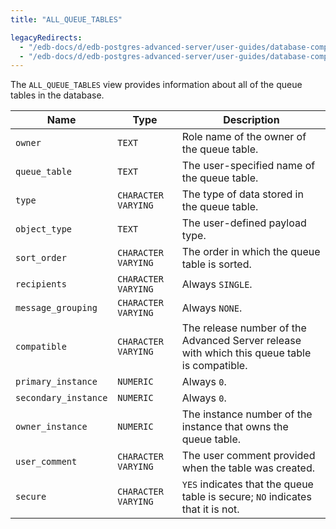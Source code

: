 ```yaml
---
title: "ALL_QUEUE_TABLES"

legacyRedirects:
  - "/edb-docs/d/edb-postgres-advanced-server/user-guides/database-compatibility-for-oracle-developers-catalog-views-guide/13/all_queue_tables.html"
  - "/edb-docs/d/edb-postgres-advanced-server/user-guides/database-compatibility-for-oracle-developers-catalog-views-guide/latest/all_queue_tables.html"
---
```


<div id="all_queue_tables" class="registered_link"></div>

The `ALL_QUEUE_TABLES` view provides information about all of the queue tables in the database.

| Name                 | Type                | Description                                                                                  |
| -------------------- | ------------------- | -------------------------------------------------------------------------------------------- |
| `owner`              | `TEXT`              | Role name of the owner of the queue table.                                                   |
| `queue_table`        | `TEXT`              | The user-specified name of the queue table.                                                  |
| `type`               | `CHARACTER VARYING` | The type of data stored in the queue table.                                                  |
| `object_type`        | `TEXT`              | The user-defined payload type.                                                               |
| `sort_order`         | `CHARACTER VARYING` | The order in which the queue table is sorted.                                                |
| `recipients`         | `CHARACTER VARYING` | Always `SINGLE`.                                                                             |
| `message_grouping`   | `CHARACTER VARYING` | Always `NONE`.                                                                               |
| `compatible`         | `CHARACTER VARYING` | The release number of the Advanced Server release with which this queue table is compatible. |
| `primary_instance`   | `NUMERIC`           | Always `0`.                                                                                  |
| `secondary_instance` | `NUMERIC`           | Always `0`.                                                                                  |
| `owner_instance`     | `NUMERIC`           | The instance number of the instance that owns the queue table.                               |
| `user_comment`       | `CHARACTER VARYING` | The user comment provided when the table was created.                                        |
| `secure`             | `CHARACTER VARYING` | `YES` indicates that the queue table is secure; `NO` indicates that it is not.               |
